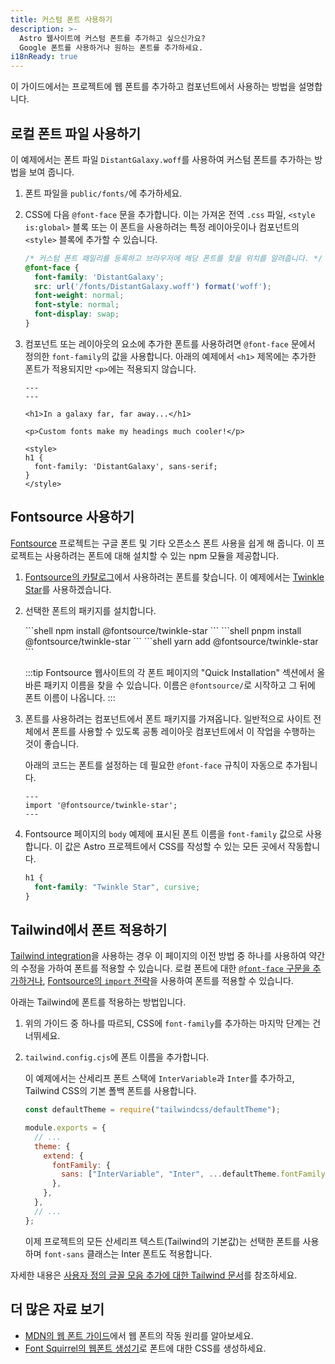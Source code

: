 ```yaml
---
title: 커스텀 폰트 사용하기
description: >-
  Astro 웹사이트에 커스텀 폰트를 추가하고 싶으신가요?
  Google 폰트를 사용하거나 원하는 폰트를 추가하세요.
i18nReady: true
---
```



이 가이드에서는 프로젝트에 웹 폰트를 추가하고 컴포넌트에서 사용하는 방법을 설명합니다.

## 로컬 폰트 파일 사용하기

이 예제에서는 폰트 파일 `DistantGalaxy.woff`를 사용하여 커스텀 폰트를 추가하는 방법을 보여 줍니다.

1. 폰트 파일을 `public/fonts/`에 추가하세요.
2. CSS에 다음 `@font-face` 문을 추가합니다. 이는 가져온 전역 `.css` 파일, `<style is:global>` 블록 또는 이 폰트을 사용하려는 특정 레이아웃이나 컴포넌트의 `<style>` 블록에 추가할 수 있습니다.

    ```css
    /* 커스텀 폰트 패밀리를 등록하고 브라우저에 해당 폰트를 찾을 위치를 알려줍니다. */
    @font-face {
      font-family: 'DistantGalaxy';
      src: url('/fonts/DistantGalaxy.woff') format('woff');
      font-weight: normal;
      font-style: normal;
      font-display: swap;
    }
    ```

3. 컴포넌트 또는 레이아웃의 요소에 추가한 폰트를 사용하려면 `@font-face` 문에서 정의한 `font-family`의 값을 사용합니다. 아래의 예제에서 `<h1>` 제목에는 추가한 폰트가 적용되지만 `<p>`에는 적용되지 않습니다.

    ```astro title="src/pages/example.astro" {9-11}
    ---
    ---

    <h1>In a galaxy far, far away...</h1>

    <p>Custom fonts make my headings much cooler!</p>

    <style>
    h1 {
      font-family: 'DistantGalaxy', sans-serif;
    }
    </style>
    ```

## Fontsource 사용하기

[Fontsource](https://fontsource.org/) 프로젝트는 구글 폰트 및 기타 오픈소스 폰트 사용을 쉽게 해 줍니다. 이 프로젝트는 사용하려는 폰트에 대해 설치할 수 있는 npm 모듈을 제공합니다.

1. [Fontsource의 카탈로그](https://fontsource.org/)에서 사용하려는 폰트를 찾습니다. 이 예제에서는 [Twinkle Star](https://fontsource.org/fonts/twinkle-star)를 사용하겠습니다.
1. 선택한 폰트의 패키지를 설치합니다.

    <PackageManagerTabs>
      <Fragment slot="npm">
      ```shell
      npm install @fontsource/twinkle-star
      ```
      </Fragment>
      <Fragment slot="pnpm">
      ```shell
      pnpm install @fontsource/twinkle-star
      ```
      </Fragment>
      <Fragment slot="yarn">
      ```shell
      yarn add @fontsource/twinkle-star
      ```
      </Fragment>
    </PackageManagerTabs>

    :::tip
    Fontsource 웹사이트의 각 폰트 페이지의 "Quick Installation" 섹션에서 올바른 패키지 이름을 찾을 수 있습니다. 이름은 `@fontsource/`로 시작하고 그 뒤에 폰트 이름이 나옵니다.
    :::

1. 폰트를 사용하려는 컴포넌트에서 폰트 패키지를 가져옵니다. 일반적으로 사이트 전체에서 폰트를 사용할 수 있도록 공통 레이아웃 컴포넌트에서 이 작업을 수행하는 것이 좋습니다.

    아래의 코드는 폰트를 설정하는 데 필요한 `@font-face` 규칙이 자동으로 추가됩니다.

    ```astro title="src/layouts/BaseLayout.astro"
    ---
    import '@fontsource/twinkle-star';
    ---
    ```

1. Fontsource 페이지의 `body` 예제에 표시된 폰트 이름을 `font-family` 값으로 사용합니다. 이 값은 Astro 프로젝트에서 CSS를 작성할 수 있는 모든 곳에서 작동합니다.

    ```css
    h1 {
      font-family: "Twinkle Star", cursive;
    }
    ```

## Tailwind에서 폰트 적용하기

[Tailwind integration](/ko/guides/integrations-guide/tailwind/)을 사용하는 경우 이 페이지의 이전 방법 중 하나를 사용하여 약간의 수정을 가하여 폰트를 적용할 수 있습니다. 로컬 폰트에 대한 [`@font-face` 구문을 추가하거나](#로컬-폰트-파일-사용하기), [Fontsource의 `import` 전략](#fontsource-사용하기)을 사용하여 폰트를 적용할 수 있습니다.

아래는 Tailwind에 폰트를 적용하는 방법입니다.

1. 위의 가이드 중 하나를 따르되, CSS에 `font-family`를 추가하는 마지막 단계는 건너뛰세요.
1. `tailwind.config.cjs`에 폰트 이름을 추가합니다.

    이 예제에서는 산세리프 폰트 스택에 `InterVariable`과 `Inter`를 추가하고, Tailwind CSS의 기본 폴백 폰트를 사용합니다.

    ```js title="tailwind.config.cjs" ins={1,7-9}
    const defaultTheme = require("tailwindcss/defaultTheme");

    module.exports = {
      // ...
      theme: {
        extend: {
          fontFamily: {
            sans: ["InterVariable", "Inter", ...defaultTheme.fontFamily.sans],
          },
        },
      },
      // ...
    };
    ```

    이제 프로젝트의 모든 산세리프 텍스트(Tailwind의 기본값)는 선택한 폰트를 사용하며 `font-sans` 클래스는 Inter 폰트도 적용합니다.

자세한 내용은 [사용자 정의 글꼴 모음 추가에 대한 Tailwind 문서](https://tailwindcss.com/docs/font-family#using-custom-values)를 참조하세요.

## 더 많은 자료 보기

- [MDN의 웹 폰트 가이드](https://developer.mozilla.org/en-US/docs/Learn/CSS/Styling_text/Web_fonts)에서 웹 폰트의 작동 원리를 알아보세요.
- [Font Squirrel의 웹폰트 생성기](https://www.fontsquirrel.com/tools/webfont-generator)로 폰트에 대한 CSS를 생성하세요.
